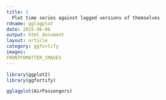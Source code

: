 ---
title: |
  Plot time series against lagged versions of themselves
rdname: gglagplot
date: 2015-06-06
output: html_document
layout: article
category: ggfortify
images:
FRONTFOMATTER_IMAGES
---

```{r, echo = FALSE, message = FALSE}
library(ggplot2)
library(ggfortify)
```

```{r gglagplot, cache = TRUE}
gglagplot(AirPassengers)



```